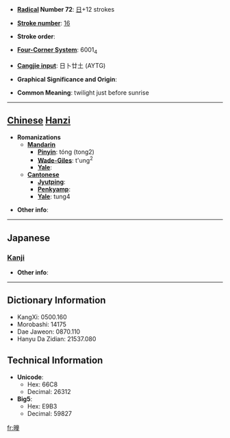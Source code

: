* '''[[Wiktionary:Chinese radical index| Radical]] Number 72''': [[Wiktionary:Chinese radical index 日|日]]+12 strokes

* '''[[Wiktionary:Chinese total strokes index|Stroke number]]''': [[Wiktionary:Chinese total strokes index 16|16]]

* '''Stroke order''': 

* '''[[Wiktionary:Chinese four corner index|Four-Corner System]]''': 6001<sub>4</sub>

* '''[[Wiktionary:Chinese Cangjie index|Cangjie input]]''': 日卜廿土 (AYTG)

* '''Graphical Significance and Origin''': 

* '''Common Meaning''': twilight just before sunrise

----

== [[Chinese]] [[Hanzi]] ==

* '''Romanizations'''
** '''[[Mandarin]]'''
*** '''[[Pinyin]]''': tóng (tong2)
*** '''[[Wade-Giles]]''': t'ung<sup>2</sup>
*** '''[[Yale]]''': 
** '''[[Cantonese]]'''
*** '''[[Jyutping]]''':
*** '''[[Penkyamp]]''': 
*** '''[[Yale]]''': tung4

* '''Other info''': 

----

==Japanese==
===[[Kanji]]===
{{kanji|on readings=[[とう]] (tō), [[つ]] (tsu)|kun readings=[[ほのぐらい]] (honogurai)}}

* '''Other info''':  

----

== Dictionary Information ==

* KangXi: 0500.160
* Morobashi: 14175
* Dae Jaweon: 0870.110
* Hanyu Da Zidian: 21537.080

== Technical Information ==

* '''Unicode''':
** Hex: 66C8
** Decimal: 26312
* '''Big5''':
** Hex: E9B3
** Decimal: 59827

[[fr:曈]]